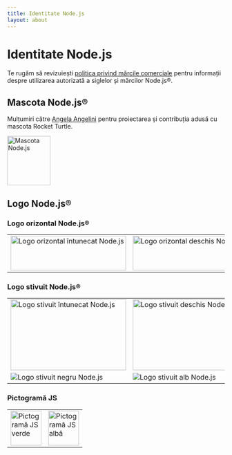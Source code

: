 ```yaml
---
title: Identitate Node.js
layout: about
---
```


# Identitate Node.js

Te rugăm să revizuiești [politica privind mărcile comerciale](https://trademark-policy.openjsf.org/) pentru informații despre utilizarea autorizată a siglelor și mărcilor Node.js®.

## Mascota Node.js®

Mulțumiri către [Angela Angelini](https://www.linkedin.com/in/angeliningl/) pentru proiectarea și contribuția adusă cu mascota Rocket Turtle.

<img
  alt="Mascota Node.js"
  src="/static/images/node-mascot.svg"
  className="w-[100px]"
  width="100"
  height="114"
/>

## Logo Node.js®

### Logo orizontal Node.js®

<table>
<tbody>
<tr>
<td>
<img alt="Logo orizontal întunecat Node.js" src="/static/logos/nodejsDark.svg" className="h-[80px] w-[267px]" width="267" height="80" />
</td>

<td>
<img alt="Logo orizontal deschis Node.js" src="/static/logos/nodejsLight.svg" className="h-[80px] w-[267px] bg-neutral-950 p-2 dark:bg-transparent" width="267" height="80" />
</td>
</tr>
</tbody>
</table>

### Logo stivuit Node.js®

<table>
<tbody>
<tr>
<td>
<img alt="Logo stivuit întunecat Node.js" src="/static/logos/nodejsStackedDark.svg" className="h-[164px] w-[267px]" width="267" height="164" />
</td>

<td>
<img alt="Logo stivuit deschis Node.js" src="/static/logos/nodejsStackedLight.svg" className="h-[164px] w-[267px] rounded bg-neutral-950 p-2 dark:bg-transparent" width="267" height="164" />
</td>
</tr>

<tr>
<td>
<img alt="Logo stivuit negru Node.js" src="/static/logos/nodejsStackedBlack.svg" />
</td>

<td>
<img alt="Logo stivuit alb Node.js" src="/static/logos/nodejsStackedWhite.svg" className="rounded bg-neutral-950 p-2 dark:bg-transparent" />
</td>
</tr>
</tbody>
</table>

### Pictogramă JS

<table>
<tbody>
<tr>
<td>
<img alt="Pictogramă JS verde" src="/static/logos/jsIconGreen.svg" className="height-[80px] mx-auto w-[71px]" width="71" height="80" />
</td>

<td>
<img alt="Pictogramă JS albă" src="/static/logos/jsIconWhite.svg" className="height-[80px] mx-auto w-[71px] rounded bg-neutral-950 p-2 dark:bg-transparent" width="71" height="80" />
</td>
</tr>
</tbody>
</table>
